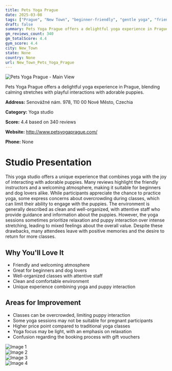 ```yaml
---
title: Pets Yoga Prague
date: 2025-03-08
tags: ["Prague", "New Town", "beginner-friendly", "gentle yoga", "friendly atmosphere", "comfortable environment", "New Town"]  
draft: false
summary: Pets Yoga Prague offers a delightful yoga experience in Prague, blending calming stretches with playful interactions with adorable puppies.
gm_reviews_count: 340
gm_totalScore: 4.4
gym_score: 4.4
city: New_Town
state: None
country: None
url: New_Town_Pets_Yoga_Prague
---
```


<div className="aspect-[16/9] relative my-8">
  <img 
    src="https://lh5.googleusercontent.com/p/AF1QipOMySrEDUwQyZrLtjmQ-S-hO5AH0z8VKvOECfwG=w1920-h1080-k-no"
    alt="Pets Yoga Prague - Main View"
    className="object-cover absolute inset-0 w-full h-full rounded-lg"
  />
</div>

Pets Yoga Prague offers a delightful yoga experience in Prague, blending calming stretches with playful interactions with adorable puppies.

**Address:** Senovážné nám. 978, 110 00 Nové Město, Czechia

**Category:** Yoga studio

**Score:** 4.4 based on 340 reviews

**Website:** http://www.petsyogaprague.com/

**Phone:** None

# Studio Presentation

This yoga studio offers a unique experience that combines yoga with the joy of interacting with adorable puppies. Many reviews highlight the friendly instructors and a welcoming atmosphere, making it suitable for beginners and dog lovers alike. While participants appreciate the chance to practice yoga, some express concerns about overcrowding during classes, which can limit their ability to engage with the puppies. The environment is generally described as clean and well-organized, with attentive staff who provide guidance and information about the puppies. However, the yoga sessions sometimes prioritize relaxation and puppy interaction over intense stretching, leading to mixed feelings about the overall value. Despite these drawbacks, many attendees leave with positive memories and the desire to return for more classes.

## Why You'll Love It

- Friendly and welcoming atmosphere
- Great for beginners and dog lovers
- Well-organized classes with attentive staff
- Clean and comfortable environment
- Unique experience combining yoga and puppy interaction

## Areas for Improvement

- Classes can be overcrowded, limiting puppy interaction
- Some yoga sessions may not be suitable for pregnant participants
- Higher price point compared to traditional yoga classes
- Yoga focus may be light, with an emphasis on relaxation
- Confusion regarding the booking process with gift vouchers

<div className="grid grid-cols-1 xl:grid-cols-2 gap-4 my-8">
<div className="aspect-[4/3] relative"><img src="https://lh3.googleusercontent.com/p/AF1QipNlUgrfpz1a5kHYKZE5beKan5aYXnAnfzKlJA77=w1920-h1080-k-no" alt="Image 1" className="object-cover absolute inset-0 w-full h-full rounded-lg" /></div>
<div className="aspect-[4/3] relative"><img src="https://lh5.googleusercontent.com/p/AF1QipOOeTlFkWAQsERs55OD9ukKdv9ajJXFIfrgmXjK=w1920-h1080-k-no" alt="Image 2" className="object-cover absolute inset-0 w-full h-full rounded-lg" /></div>
<div className="aspect-[4/3] relative"><img src="https://lh5.googleusercontent.com/p/AF1QipOjnnGvOu2bK-3xdlI6iIF1eX0k5qALmBbaECGk=w1920-h1080-k-no" alt="Image 3" className="object-cover absolute inset-0 w-full h-full rounded-lg" /></div>
<div className="aspect-[4/3] relative"><img src="https://lh5.googleusercontent.com/p/AF1QipPAvUDdopLqCUtVaTGwhbrgy_MRbse5ps9xscBA=w1920-h1080-k-no" alt="Image 4" className="object-cover absolute inset-0 w-full h-full rounded-lg" /></div>
</div>